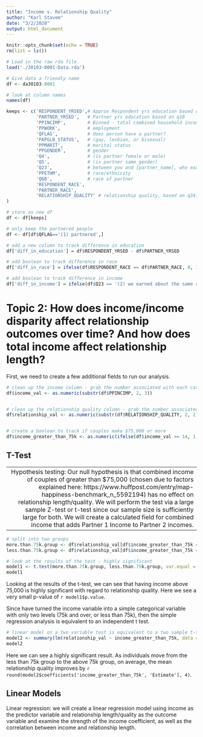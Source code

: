 ```yaml
---
title: "Income v. Relationship Quality"
author: "Karl Stavem"
date: "3/2/2020"
output: html_document
---
```


```r

knitr::opts_chunk$set(echo = TRUE)
rm(list = ls())

# Load in the raw rda file
load('./30103-0001-Data.rda')

# Give data a friendly name
df <- da30103.0001

# look at column names
names(df)

keeps <- c('RESPONDENT_YRSED',# Approx Respondent yrs education based on ppeduc, first demographic survey
           'PARTNER_YRSED',   # Partner yrs education based on q10
           'PPINCIMP',        # Binned - total combined household income
           'PPWORK',          # employment
           'QFLAG',           # does person have a partner?
           'PAPGLB_STATUS',   # (gay, lesbian, or bisexual)
           'PPMARIT',         # marital status
           'PPGENDER',        # gender
           'Q4',              # (is partner female or male) 
           'Q5',              # (is partner same gender)
           'Q23',             # between you and [partner_name], who earned more income in 2008
           'PPETHM',          # race/ethnicity
           'Q6B',             # race of partner
           'RESPONDENT_RACE',
           'PARTNER_RACE',
           'RELATIONSHIP_QUALITY' # relationship quality, based on q34, higher number is better
)

# store as new df
df <- df[keeps]

# only keep the partnered people
df <- df[df$QFLAG=='(1) partnered',]

# add a new column to track difference in education
df['diff_in_education'] = df$RESPONDENT_YRSED - df$PARTNER_YRSED

# add boolean to track difference in race
df['diff_in_race'] = ifelse(df$RESPONDENT_RACE == df$PARTNER_RACE, 0, 1)

# add boolean to track difference in income
df['diff_in_income'] = ifelse(df$Q23 == '(2) we earned about the same amount', 0, 1)

```

# Topic 2: How does income/income disparity affect relationship outcomes over time? And how does total income affect relationship length?

First, we need to create a few additional fields to run our analysis.

```r

# clean up the income column - grab the number associated with each category
df$income_val <- as.numeric(substr(df$PPINCIMP, 2, 3))


# clean up the relationship quality column - grab the number associated with each category
df$relationship_val <- as.numeric(substr(df$RELATIONSHIP_QUALITY, 2, 2))


# create a boolean to track if couples make $75,000 or more
df$income_greater_than_75k <- as.numeric(ifelse(df$income_val >= 14, 1, 0))

```


## T-Test

---
 Hypothesis testing: Our null hypothesis is that combined income of couples of greater than $75,000 (chosen due to factors explained here: https://www.huffpost.com/entry/map-happiness-benchmark_n_5592194) has no effect on relationship length/quality. We will perform the test via a large sample Z-test or t-test since our sample size is sufficiently large for both. We will create a calculated field for combined income that adds Partner 1 Income to Partner 2 incomes.
---

```r

# split into two groups
more.than.75k.group <- df$relationship_val[df$income_greater_than_75k == 1]
less.than.75k.group <- df$relationship_val[df$income_greater_than_75k == 0]

# look at the results of the test - highly significant
model1 <- t.test(more.than.75k.group, less.than.75k.group, var.equal = FALSE)
model1

```
Looking at the results of the t-test, we can see that having income above 75,000 is highly significant with regard to relationship quality.  Here we see a very small p-value of `r model1$p.value`.


Since have turned the income variable into a simple categorical variable with only two levels (75k and over, or less than 75k), then the simple regression analysis is equivalent to an independent t test.


```r
# linear model on a two variable test is equivalent to a two sample t-test
model2 <- summary(lm(relationship_val ~ income_greater_than_75k, data = df))
model2
```

Here we can see a highly significant result.   As individuals move from the less than 75k group to the above 75k group, on average, the mean relationship quality improves by `r round(model2$coefficients['income_greater_than_75k', 'Estimate'], 4)`.


## Linear Models
Linear regression: we will create a linear regression model using income as the predictor variable and relationship length/quality as the outcome variable and examine the strength of the income coefficient, as well as the correlation between income and relationship length.

